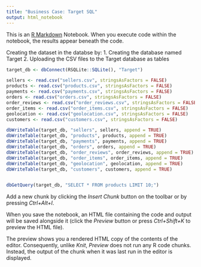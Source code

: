```yaml
---
title: "Business Case: Target SQL"
output: html_notebook
---
```


This is an [R Markdown](http://rmarkdown.rstudio.com) Notebook. When you execute code within the notebook, the results appear beneath the code. 

Creating the dataset in the databse by:
1. Creating the database named Target
2. Uploading the CSV files to the Target database as tables

```r
target_db <- dbConnect(RSQLite::SQLite(), "Target")

sellers <- read.csv("sellers.csv", stringsAsFactors = FALSE)
products <- read.csv("products.csv", stringsAsFactors = FALSE)
payments <- read.csv("payments.csv", stringsAsFactors = FALSE)
orders <- read.csv("orders.csv", stringsAsFactors = FALSE)
order_reviews <- read.csv("order_reviews.csv", stringsAsFactors = FALSE)
order_items <- read.csv("order_items.csv", stringsAsFactors = FALSE)
geolocation <- read.csv("geolocation.csv", stringsAsFactors = FALSE)
customers <- read.csv("customers.csv", stringsAsFactors = FALSE)

dbWriteTable(target_db, "sellers", sellers, append = TRUE)
dbWriteTable(target_db, "products", products, append = TRUE)
dbWriteTable(target_db, "payments", payments, append = TRUE)
dbWriteTable(target_db, "orders", orders, append = TRUE)
dbWriteTable(target_db, "order_reviews", order_reviews, append = TRUE)
dbWriteTable(target_db, "order_items", order_items, append = TRUE)
dbWriteTable(target_db, "geolocation", geolocation, append = TRUE)
dbWriteTable(target_db, "customers", customers, append = TRUE)
```

```r

```

```r
dbGetQuery(target_db, "SELECT * FROM products LIMIT 10;")
```

Add a new chunk by clicking the *Insert Chunk* button on the toolbar or by pressing *Ctrl+Alt+I*.

When you save the notebook, an HTML file containing the code and output will be saved alongside it (click the *Preview* button or press *Ctrl+Shift+K* to preview the HTML file).

The preview shows you a rendered HTML copy of the contents of the editor. Consequently, unlike *Knit*, *Preview* does not run any R code chunks. Instead, the output of the chunk when it was last run in the editor is displayed.
